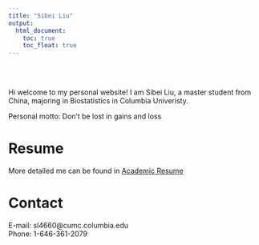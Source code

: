 ```yaml
---
title: "Sibei Liu"
output: 
  html_document:
    toc: true
    toc_float: true
---
```

\


\
Hi welcome to my personal website! I am Sibei Liu, a master student from China, majoring in Biostatistics in Columbia Univeristy. 

Personal motto: Don't be lost in gains and loss

# Resume 

More detailed me can be found in [Academic Resume](resume1.html)



# Contact

E-mail: sl4660@cumc.columbia.edu  
Phone: 1-646-361-2079
